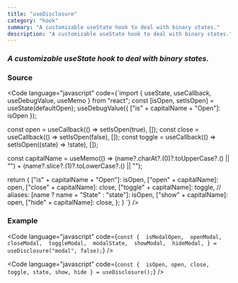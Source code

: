 ```yaml
---
title: "useDisclosure"
category: "hook"
summary: "A customizable useState hook to deal with binary states."
description: "A customizable useState hook to deal with binary states."
---
```


### _A customizable useState hook to deal with binary states._

### Source

<Code
  language="javascript"
  code={`import { useState, useCallback, useDebugValue, useMemo } from "react";
  const [isOpen, setIsOpen] = useState(defaultOpen);
  useDebugValue({ ["is" + capitalName + "Open"]: isOpen });
  
  const open = useCallback(() => setIsOpen(true), []);
  const close = useCallback(() => setIsOpen(false), []);
  const toggle = useCallback(() => setIsOpen((state) => !state), []);
  
  const capitalName = useMemo(() => (name?.charAt?.(0)?.toUpperCase?.() || "") + (name?.slice?.(1)?.toLowerCase?.() || "");
  
  return {
    ["is" + capitalName + "Open"]: isOpen,
    ["open" + capitalName]: open,
    ["close" + capitalName]: close,
    ["toggle" + capitalName]: toggle,
    // aliases:
    [name ? name + "State" : "state"]: isOpen,
    ["show" + capitalName]: open,
    ["hide" + capitalName]: close,
  };
}
`}
/>

### Example

<Code
  language="javascript"
  code={`const { 
  isModalOpen, 
  openModal, 
  closeModal, 
  toggleModal, 
  modalState, 
  showModal, 
  hideModal,
} = useDisclosure("modal", false);`}
/>

<Code
  language="javascript"
  code={`const { 
  isOpen,
  open,
  close,
  toggle,
  state,
  show,
  hide
} = useDisclosure();`}
/>
